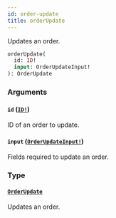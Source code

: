 ```yaml
---
id: order-update
title: orderUpdate
---
```


Updates an order.

```graphql
orderUpdate(
  id: ID!
  input: OrderUpdateInput!
): OrderUpdate

```

### Arguments

#### `id` ([`ID!`](/api-reference/scalars/id.mdx))

ID of an order to update.

#### `input` ([`OrderUpdateInput!`](/api-reference/inputs/order-update-input.mdx))

Fields required to update an order.

### Type

#### [`OrderUpdate`](/api-reference/objects/order-update.mdx)

Updates an order.
